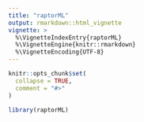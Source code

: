 ```yaml
---
title: "raptorML"
output: rmarkdown::html_vignette
vignette: >
  %\VignetteIndexEntry{raptorML}
  %\VignetteEngine{knitr::rmarkdown}
  %\VignetteEncoding{UTF-8}
---
```


```r
knitr::opts_chunk$set(
  collapse = TRUE,
  comment = "#>"
)
```

```r
library(raptorML)
```
